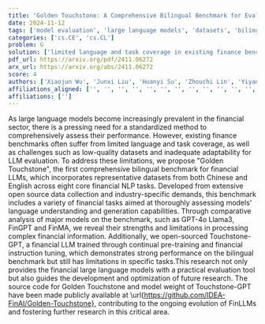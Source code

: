 ```yaml
---
title: 'Golden Touchstone: A Comprehensive Bilingual Benchmark for Evaluating Financial Large Language Models'
date: 2024-11-12
tags: ['model evaluation', 'large language models', 'datasets', 'bilingual benchmark', 'NLP tasks', 'language generation', 'comparative analysis', 'open-source', 'financial sector', 'language understanding']
categories: ['cs.CE', 'cs.CL']
problem: G
solution: ['limited language and task coverage in existing finance benchmarks']
pdf_url: https://arxiv.org/pdf/2411.06272
arx_url: https://arxiv.org/abs/2411.06272
score: 4
authors: ['Xiaojun Wu', 'Junxi Liu', 'Huanyi Su', 'Zhouchi Lin', 'Yiyan Qi', 'Chengjin Xu', 'Jiajun Su', 'Jiajie Zhong', 'Fuwei Wang', 'Saizhuo Wang', 'Fengrui Hua', 'Jia Li', 'Jian Guo']
affiliations_aligned: ['', '', '', '', '', '', '', '', '', '', '', '', '']
affiliations: ['']
---
```



As large language models become increasingly prevalent in the financial sector, there is a pressing need for a standardized method to comprehensively assess their performance. However, existing finance benchmarks often suffer from limited language and task coverage, as well as challenges such as low-quality datasets and inadequate adaptability for LLM evaluation. To address these limitations, we propose "Golden Touchstone", the first comprehensive bilingual benchmark for financial LLMs, which incorporates representative datasets from both Chinese and English across eight core financial NLP tasks. Developed from extensive open source data collection and industry-specific demands, this benchmark includes a variety of financial tasks aimed at thoroughly assessing models' language understanding and generation capabilities. Through comparative analysis of major models on the benchmark, such as GPT-4o Llama3, FinGPT and FinMA, we reveal their strengths and limitations in processing complex financial information. Additionally, we open-sourced Touchstone-GPT, a financial LLM trained through continual pre-training and financial instruction tuning, which demonstrates strong performance on the bilingual benchmark but still has limitations in specific tasks.This research not only provides the financial large language models with a practical evaluation tool but also guides the development and optimization of future research. The source code for Golden Touchstone and model weight of Touchstone-GPT have been made publicly available at \url{https://github.com/IDEA-FinAI/Golden-Touchstone}, contributing to the ongoing evolution of FinLLMs and fostering further research in this critical area.